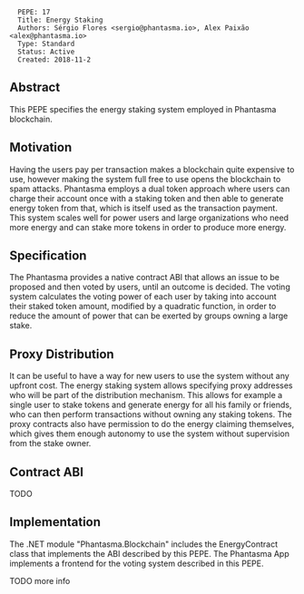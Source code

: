 <pre>
  PEPE: 17
  Title: Energy Staking
  Authors: Sérgio Flores <sergio@phantasma.io>, Alex Paixão <alex@phantasma.io>
  Type: Standard
  Status: Active
  Created: 2018-11-2
</pre>

==Abstract==

This PEPE specifies the energy staking system employed in Phantasma blockchain.

==Motivation==

Having the users pay per transaction makes a blockchain quite expensive to use, however making the system full free to use opens the blockchain to spam attacks.
Phantasma employs a dual token approach where users can charge their account once with a staking token and then able to generate energy token from that, which is itself used as the transaction payment.
This system scales well for power users and large organizations who need more energy and can stake more tokens in order to produce more energy.

==Specification==

The Phantasma provides a native contract ABI that allows an issue to be proposed and then voted by users, until an outcome is decided.
The voting system calculates the voting power of each user by taking into account their staked token amount, modified by a quadratic function, in order to reduce the amount of power that can be exerted by groups owning a large stake.

==Proxy Distribution==

It can be useful to have a way for new users to use the system without any upfront cost. The energy staking system allows specifying proxy addresses who will be part of the distribution mechanism.
This allows for example a single user to stake tokens and generate energy for all his family or friends, who can then perform transactions without owning any staking tokens.
The proxy contracts also have permission to do the energy claiming themselves, which gives them enough autonomy to use the system without supervision from the stake owner.

==Contract ABI==

TODO 

==Implementation==

The .NET module "Phantasma.Blockchain" includes the EnergyContract class that implements the ABI described by this PEPE.
The Phantasma App implements a frontend for the voting system described in this PEPE.

TODO more info

